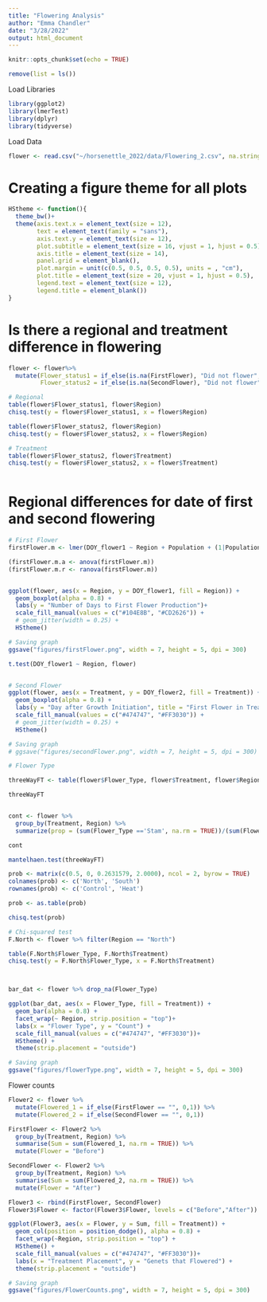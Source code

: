 ```yaml
---
title: "Flowering Analysis"
author: "Emma Chandler"
date: "3/28/2022"
output: html_document
---
```


```r
knitr::opts_chunk$set(echo = TRUE)
```

```r
remove(list = ls())
```

Load Libraries
```r
library(ggplot2)
library(lmerTest)
library(dplyr)
library(tidyverse)

```

Load Data
```r
flower <- read.csv("~/horsenettle_2022/data/Flowering_2.csv", na.strings=c("", "NA"), header = TRUE)

```

# Creating a figure theme for all plots
```r
HStheme <- function(){            
  theme_bw()+                          
  theme(axis.text.x = element_text(size = 12), 
        text = element_text(family = "sans"), 
        axis.text.y = element_text(size = 12),
        plot.subtitle = element_text(size = 16, vjust = 1, hjust = 0.5),
        axis.title = element_text(size = 14),
        panel.grid = element_blank(),
        plot.margin = unit(c(0.5, 0.5, 0.5, 0.5), units = , "cm"),
        plot.title = element_text(size = 20, vjust = 1, hjust = 0.5),
        legend.text = element_text(size = 12),
        legend.title = element_blank())
}
```

# Is there a regional and treatment difference in flowering
```r
flower <- flower%>% 
  mutate(Flower_status1 = if_else(is.na(FirstFlower), "Did not flower", "Flowered"),
         Flower_status2 = if_else(is.na(SecondFlower), "Did not flower", "Flowered"))

# Regional 
table(flower$Flower_status1, flower$Region)
chisq.test(y = flower$Flower_status1, x = flower$Region)

table(flower$Flower_status2, flower$Region)
chisq.test(y = flower$Flower_status2, x = flower$Region)

# Treatment
table(flower$Flower_status2, flower$Treatment)
chisq.test(y = flower$Flower_status2, x = flower$Treatment)



```




# Regional differences for date of first and second flowering
```r
# First Flower
firstFlower.m <- lmer(DOY_flower1 ~ Region + Population + (1|Population:ID), data = flower)

(firstFlower.m.a <- anova(firstFlower.m))
(firstFlower.m.r <- ranova(firstFlower.m))


ggplot(flower, aes(x = Region, y = DOY_flower1, fill = Region)) +
  geom_boxplot(alpha = 0.8) +
  labs(y = "Number of Days to First Flower Production")+
  scale_fill_manual(values = c("#104E8B", "#CD2626")) +
  # geom_jitter(width = 0.25) +
  HStheme()

# Saving graph
ggsave("figures/firstFlower.png", width = 7, height = 5, dpi = 300)

t.test(DOY_flower1 ~ Region, flower)


# Second Flower
ggplot(flower, aes(x = Treatment, y = DOY_flower2, fill = Treatment)) +
  geom_boxplot(alpha = 0.8) +
  labs(y = "Day after Growth Initiation", title = "First Flower in Treatment")+
  scale_fill_manual(values = c("#474747", "#FF3030")) +
  # geom_jitter(width = 0.25) +
  HStheme()

# Saving graph
# ggsave("figures/secondFlower.png", width = 7, height = 5, dpi = 300)

```



```r
# Flower Type

threeWayFT <- table(flower$Flower_Type, flower$Treatment, flower$Region)

threeWayFT


cont <- flower %>% 
  group_by(Treatment, Region) %>% 
  summarize(prop = (sum(Flower_Type =='Stam', na.rm = TRUE))/(sum(Flower_Type == 'Herm', na.rm = TRUE)))

cont

mantelhaen.test(threeWayFT)

prob <- matrix(c(0.5, 0, 0.2631579, 2.0000), ncol = 2, byrow = TRUE)
colnames(prob) <- c('North', 'South')
rownames(prob) <- c('Control', 'Heat')

prob <- as.table(prob)

chisq.test(prob)

# Chi-squared test
F.North <- flower %>% filter(Region == "North")

table(F.North$Flower_Type, F.North$Treatment)
chisq.test(y = F.North$Flower_Type, x = F.North$Treatment)



bar_dat <- flower %>% drop_na(Flower_Type)

ggplot(bar_dat, aes(x = Flower_Type, fill = Treatment)) +
  geom_bar(alpha = 0.8) +
  facet_wrap(~ Region, strip.position = "top")+
  labs(x = "Flower Type", y = "Count") +
  scale_fill_manual(values = c("#474747", "#FF3030"))+
  HStheme() +
  theme(strip.placement = "outside")

# Saving graph
ggsave("figures/flowerType.png", width = 7, height = 5, dpi = 300)


```

Flower counts
```r

Flower2 <- flower %>%
  mutate(Flowered_1 = if_else(FirstFlower == "", 0,1)) %>% 
  mutate(Flowered_2 = if_else(SecondFlower == "", 0,1)) 

FirstFlower <- Flower2 %>% 
  group_by(Treatment, Region) %>% 
  summarise(Sum = sum(Flowered_1, na.rm = TRUE)) %>% 
  mutate(Flower = "Before")

SecondFlower <- Flower2 %>% 
  group_by(Treatment, Region) %>% 
  summarise(Sum = sum(Flowered_2, na.rm = TRUE)) %>% 
  mutate(Flower = "After") 

Flower3 <- rbind(FirstFlower, SecondFlower)
Flower3$Flower <- factor(Flower3$Flower, levels = c("Before","After"))

ggplot(Flower3, aes(x = Flower, y = Sum, fill = Treatment)) +
  geom_col(position = position_dodge(), alpha = 0.8) +
  facet_wrap(~Region, strip.position = "top") +
  HStheme() +
  scale_fill_manual(values = c("#474747", "#FF3030"))+
  labs(x = "Treatment Placement", y = "Genets that Flowered") +
  theme(strip.placement = "outside")

# Saving graph
ggsave("figures/FlowerCounts.png", width = 7, height = 5, dpi = 300)  

```

